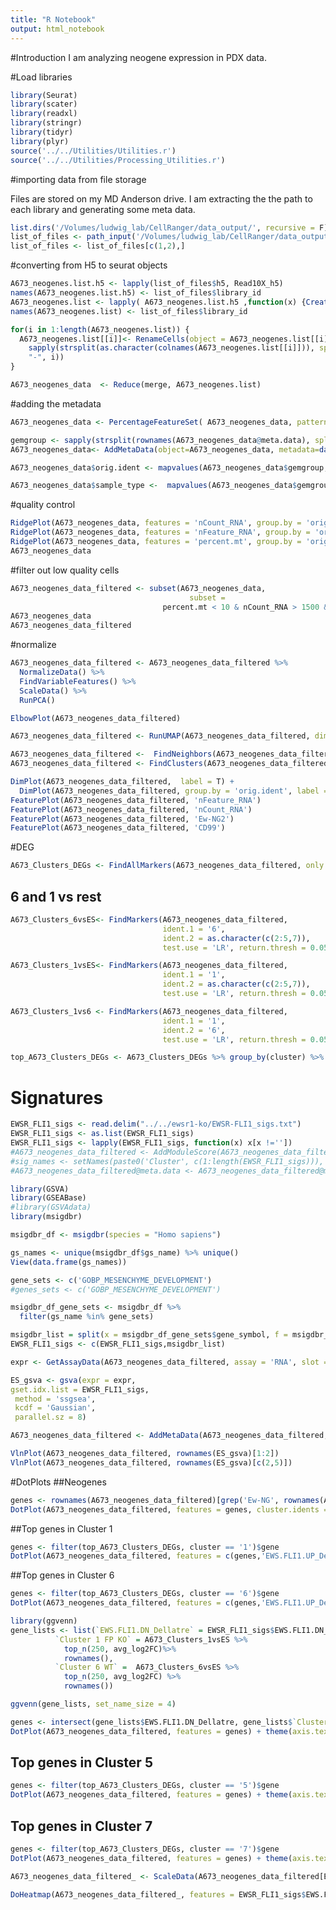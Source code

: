 ```yaml
---
title: "R Notebook"
output: html_notebook
---
```


#Introduction
I am analyzing neogene expression in PDX data.

#Load libraries
```r
library(Seurat)
library(scater)
library(readxl)
library(stringr)
library(tidyr)
library(plyr)
source('../../Utilities/Utilities.r')
source('../../Utilities/Processing_Utilities.r')
```

#importing data from file storage

Files are stored on my MD Anderson drive. I am extracting the the path to each library and generating some meta data.
```r
list.dirs('/Volumes/ludwig_lab/CellRanger/data_output/', recursive = F)
list_of_files <- path_input('/Volumes/ludwig_lab/CellRanger/data_output/', library.split = 7, sample.split = 1)
list_of_files <- list_of_files[c(1,2),]
```

#converting from H5 to seurat objects
```r
A673_neogenes.list.h5 <- lapply(list_of_files$h5, Read10X_h5)
names(A673_neogenes.list.h5) <- list_of_files$library_id
A673_neogenes.list <- lapply( A673_neogenes.list.h5 ,function(x) {CreateSeuratObject(counts = x) })
names(A673_neogenes.list) <- list_of_files$library_id

for(i in 1:length(A673_neogenes.list)) {
  A673_neogenes.list[[i]]<- RenameCells(object = A673_neogenes.list[[i]], new.names = paste0(
    sapply(strsplit(as.character(colnames(A673_neogenes.list[[i]])), split="-"), "[[", 1),
    "-", i))
}

A673_neogenes_data  <- Reduce(merge, A673_neogenes.list)
```


#adding the metadata
```r
A673_neogenes_data <- PercentageFeatureSet( A673_neogenes_data, pattern = "^MT-", col.name = "percent.mt", assay = 'RNA')

gemgroup <- sapply(strsplit(rownames(A673_neogenes_data@meta.data), split="-"), "[[", 2)
A673_neogenes_data<- AddMetaData(object=A673_neogenes_data, metadata=data.frame(gemgroup=gemgroup, row.names=rownames(A673_neogenes_data@meta.data)))

A673_neogenes_data$orig.ident <- mapvalues(A673_neogenes_data$gemgroup,unique(A673_neogenes_data$gemgroup), as.character(list_of_files$library_id))

A673_neogenes_data$sample_type <-  mapvalues(A673_neogenes_data$gemgroup, unique(A673_neogenes_data$gemgroup), as.character(list_of_files$sample_type))
```

#quality control
```r
RidgePlot(A673_neogenes_data, features = 'nCount_RNA', group.by = 'orig.ident') + scale_x_log10()
RidgePlot(A673_neogenes_data, features = 'nFeature_RNA', group.by = 'orig.ident')+ scale_x_log10()
RidgePlot(A673_neogenes_data, features = 'percent.mt', group.by = 'orig.ident')
A673_neogenes_data
```

#filter out low quality cells

```r
A673_neogenes_data_filtered <- subset(A673_neogenes_data, 
                                        subset = 
                                  percent.mt < 10 & nCount_RNA > 1500 & nFeature_RNA > 500)
A673_neogenes_data
A673_neogenes_data_filtered
```

#normalize

```r
A673_neogenes_data_filtered <- A673_neogenes_data_filtered %>%
  NormalizeData() %>%
  FindVariableFeatures() %>%
  ScaleData() %>%
  RunPCA()

ElbowPlot(A673_neogenes_data_filtered)
```

```r
A673_neogenes_data_filtered <- RunUMAP(A673_neogenes_data_filtered, dims = 1:10)
```

```r
A673_neogenes_data_filtered <-  FindNeighbors(A673_neogenes_data_filtered , dims=1:10) 
A673_neogenes_data_filtered <- FindClusters(A673_neogenes_data_filtered)
```

```r
DimPlot(A673_neogenes_data_filtered,  label = T) + 
  DimPlot(A673_neogenes_data_filtered, group.by = 'orig.ident', label = T) + ggtitle('')
FeaturePlot(A673_neogenes_data_filtered, 'nFeature_RNA')
FeaturePlot(A673_neogenes_data_filtered, 'nCount_RNA')
FeaturePlot(A673_neogenes_data_filtered, 'Ew-NG2')
FeaturePlot(A673_neogenes_data_filtered, 'CD99')
```
#DEG
```r
A673_Clusters_DEGs <- FindAllMarkers(A673_neogenes_data_filtered, only.pos = T, test.use = 'LR', return.thresh = 0.05)
```

## 6 and 1 vs rest
```r
A673_Clusters_6vsES<- FindMarkers(A673_neogenes_data_filtered, 
                                  ident.1 = '6',
                                  ident.2 = as.character(c(2:5,7)),
                                  test.use = 'LR', return.thresh = 0.05)

A673_Clusters_1vsES<- FindMarkers(A673_neogenes_data_filtered, 
                                  ident.1 = '1',
                                  ident.2 = as.character(c(2:5,7)),
                                  test.use = 'LR', return.thresh = 0.05)
```

```r
A673_Clusters_1vs6 <- FindMarkers(A673_neogenes_data_filtered, 
                                  ident.1 = '1',
                                  ident.2 = '6',
                                  test.use = 'LR', return.thresh = 0.05)
```

```r
top_A673_Clusters_DEGs <- A673_Clusters_DEGs %>% group_by(cluster) %>% top_n(20, avg_log2FC)
```


# Signatures
```r
EWSR_FLI1_sigs <- read.delim("../../ewsr1-ko/EWSR-FLI1_sigs.txt")
EWSR_FLI1_sigs <- as.list(EWSR_FLI1_sigs)
EWSR_FLI1_sigs <- lapply(EWSR_FLI1_sigs, function(x) x[x !=''])
#A673_neogenes_data_filtered <- AddModuleScore(A673_neogenes_data_filtered, features = EWSR_FLI1_sigs, ctrl = 100)
#sig_names <- setNames(paste0('Cluster', c(1:length(EWSR_FLI1_sigs))), names(EWSR_FLI1_sigs))
#A673_neogenes_data_filtered@meta.data <- A673_neogenes_data_filtered@meta.data %>% dplyr::rename(sig_names)
```

```r
library(GSVA)
library(GSEABase)
#library(GSVAdata)
library(msigdbr)
```

```r
msigdbr_df <- msigdbr(species = "Homo sapiens")
```

```r
gs_names <- unique(msigdbr_df$gs_name) %>% unique()
View(data.frame(gs_names))
```


```r
gene_sets <- c('GOBP_MESENCHYME_DEVELOPMENT')
#genes_sets <- c('GOBP_MESENCHYME_DEVELOPMENT')

msigdbr_df_gene_sets <- msigdbr_df %>% 
  filter(gs_name %in% gene_sets)

msigdbr_list = split(x = msigdbr_df_gene_sets$gene_symbol, f = msigdbr_df_gene_sets$gs_name)
EWSR_FLI1_sigs <- c(EWSR_FLI1_sigs,msigdbr_list)
```

```r
expr <- GetAssayData(A673_neogenes_data_filtered, assay = 'RNA', slot ='data') %>% as.matrix()
```


```r
ES_gsva <- gsva(expr = expr, 
gset.idx.list = EWSR_FLI1_sigs,
 method = 'ssgsea',
 kcdf = 'Gaussian', 
 parallel.sz = 8)
```

```r
A673_neogenes_data_filtered <- AddMetaData(A673_neogenes_data_filtered, metadata = t(ES_gsva), col.name = rownames(ES_gsva))
```

```r
VlnPlot(A673_neogenes_data_filtered, rownames(ES_gsva)[1:2])
VlnPlot(A673_neogenes_data_filtered, rownames(ES_gsva)[c(2,5)])
```
#DotPlots
##Neogenes
```r
genes <- rownames(A673_neogenes_data_filtered)[grep('Ew-NG', rownames(A673_neogenes_data_filtered))]
DotPlot(A673_neogenes_data_filtered, features = genes, cluster.idents = T) + theme(axis.text.x = element_text(angle =45, hjust=1)) +labs(x='', y ='')
```
##Top genes in Cluster 1
```r
genes <- filter(top_A673_Clusters_DEGs, cluster == '1')$gene
DotPlot(A673_neogenes_data_filtered, features = c(genes,'EWS.FLI1.UP_Dellatre','EWS.FLI1.DN_Dellatre', 'Ew-NG8') , cluster.idents = T) + theme(axis.text.x = element_text(angle =45, hjust=1)) + labs(x='',y='')
```
##Top genes in Cluster 6
```r
genes <- filter(top_A673_Clusters_DEGs, cluster == '6')$gene
DotPlot(A673_neogenes_data_filtered, features = c(genes,'EWS.FLI1.UP_Dellatre','EWS.FLI1.DN_Dellatre', 'Ew-NG8') , cluster.idents = T) + theme(axis.text.x = element_text(angle =45, hjust=1)) + labs(x='',y='')
```
```r
library(ggvenn)
gene_lists <- list(`EWS.FLI1.DN_Dellatre` = EWSR_FLI1_sigs$EWS.FLI1.DN_Dellatre,
          `Cluster 1 FP KO` = A673_Clusters_1vsES %>% 
            top_n(250, avg_log2FC)%>%
            rownames(),
          `Cluster 6 WT` =  A673_Clusters_6vsES %>% 
            top_n(250, avg_log2FC) %>%
            rownames())

ggvenn(gene_lists, set_name_size = 4)
```

```r
genes <- intersect(gene_lists$EWS.FLI1.DN_Dellatre, gene_lists$`Cluster 6 WT`)
DotPlot(A673_neogenes_data_filtered, features = genes) + theme(axis.text.x = element_text(angle =45, hjust=1))
```




## Top genes in Cluster 5
```r
genes <- filter(top_A673_Clusters_DEGs, cluster == '5')$gene
DotPlot(A673_neogenes_data_filtered, features = genes) + theme(axis.text.x = element_text(angle =45, hjust=1))
```

## Top genes in Cluster 7
```r
genes <- filter(top_A673_Clusters_DEGs, cluster == '7')$gene
DotPlot(A673_neogenes_data_filtered, features = genes) + theme(axis.text.x = element_text(angle =45, hjust=1))
```

```r
A673_neogenes_data_filtered_ <- ScaleData(A673_neogenes_data_filtered[EWSR_FLI1_sigs$EWS.FLI1.DN_Dellatre,], features = EWSR_FLI1_sigs$EWS.FLI1.DN_Dellatre)

DoHeatmap(A673_neogenes_data_filtered_, features = EWSR_FLI1_sigs$EWS.FLI1.DN_Dellatre)
```

